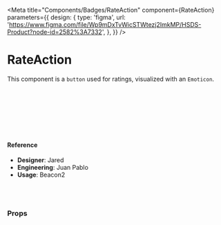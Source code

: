 
<Meta
  title="Components/Badges/RateAction"
  component={RateAction}
  parameters={{
    design: {
      type: 'figma',
      url:
        'https://www.figma.com/file/Wp9mDxTvWicSTWtezj2ImkMP/HSDS-Product?node-id=2582%3A7332',
    },
  }}
/>

# RateAction

This component is a `button` used for ratings, visualized with an `Emoticon`.

<Preview>
  <Story name="default">
    <div>
      <RateAction
        size={select('Size', { lg: 'lg', md: 'md', sm: 'sm' }, 'md')}
        name="reaction-happy"
        withCircle={boolean('withCircle', false)}
        disabled={boolean('disabled', false)}
      />
      <br />
      <br />
      <RateAction
        size={select('Size', { lg: 'lg', md: 'md', sm: 'sm' }, 'md')}
        name="reaction-okay"
        withCircle={boolean('withCircle', false)}
        disabled={boolean('disabled', false)}
      />
      <br />
      <br />
      <RateAction
        size={select('Size', { lg: 'lg', md: 'md', sm: 'sm' }, 'md')}
        name="reaction-sad"
        withCircle={boolean('withCircle', false)}
        disabled={boolean('disabled', false)}
      />
      <br />
      <br />
    </div>
  </Story>
</Preview>

#### Reference

- **Designer**: Jared
- **Engineering**: Juan Pablo
- **Usage**: Beacon2

<br />
<br />

### Props

<Props of={RateAction} />
